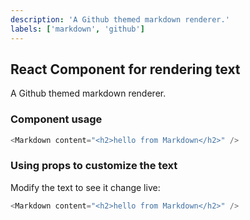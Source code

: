 ```yaml
---
description: 'A Github themed markdown renderer.'
labels: ['markdown', 'github']
---
```



## React Component for rendering text

A Github themed markdown renderer.

### Component usage
```js
<Markdown content="<h2>hello from Markdown</h2>" />
```

### Using props to customize the text

Modify the text to see it change live:
```js live
<Markdown content="<h2>hello from Markdown</h2>" />
```
